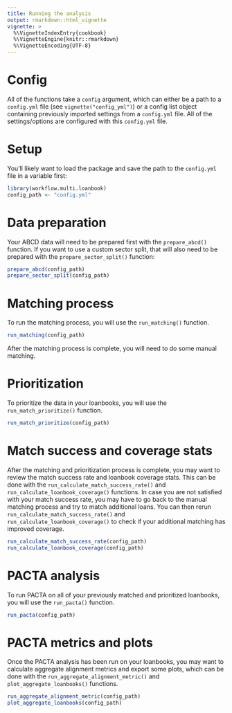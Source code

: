 ```yaml
---
title: Running the analysis
output: rmarkdown::html_vignette
vignette: >
  %\VignetteIndexEntry{cookbook}
  %\VignetteEngine{knitr::rmarkdown}
  %\VignetteEncoding{UTF-8}
---
```


# Config

All of the functions take a `config` argument, which can either be a path to a `config.yml` file (see `vignette("config_yml")`) or a config list object containing previously imported settings from a `config.yml` file. All of the settings/options are configured with this `config.yml` file.

# Setup

You'll likely want to load the package and save the path to the `config.yml` file in a variable first:

```r
library(workflow.multi.loanbook)
config_path <- "config.yml"
```

# Data preparation

Your ABCD data will need to be prepared first with the `prepare_abcd()` function. If you want to use a custom sector split, that will also need to be prepared with the `prepare_sector_split()` function:

```r
prepare_abcd(config_path)
prepare_sector_split(config_path)
```

# Matching process

To run the matching process, you will use the `run_matching()` function.

```r
run_matching(config_path)
```

After the matching process is complete, you will need to do some manual matching.

# Prioritization

To prioritize the data in your loanbooks, you will use the `run_match_prioritize()` function.

```r
run_match_prioritize(config_path)
```

# Match success and coverage stats

After the matching and prioritization process is complete, you may want to review the match success rate and loanbook coverage stats. This can be done with the `run_calculate_match_success_rate()` and `run_calculate_loanbook_coverage()` functions. In case you are not satisfied with your match success rate, you may have to go back to the manual matching process and try to match additional loans. You can then rerun `run_calculate_match_success_rate()` and `run_calculate_loanbook_coverage()` to check if your additional matching has improved coverage.

```r
run_calculate_match_success_rate(config_path)
run_calculate_loanbook_coverage(config_path)
```

# PACTA analysis

To run PACTA on all of your previously matched and prioritized loanbooks, you will use the `run_pacta()` function.

```r
run_pacta(config_path)
```

# PACTA metrics and plots

Once the PACTA analysis has been run on your loanbooks, you may want to calculate aggregate alignment metrics and export some plots, which can be done with the `run_aggregate_alignment_metric()` and `plot_aggregate_loanbooks()` functions.

```r
run_aggregate_alignment_metric(config_path)
plot_aggregate_loanbooks(config_path)
```
